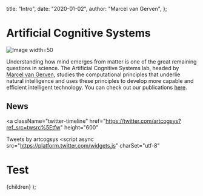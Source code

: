   title: "Intro",
  date: "2020-01-02",
  author: "Marcel van Gerven",
};





# Artificial Cognitive Systems

![Image width=50](/acs.png)

Understanding how mind emerges from matter is one of the great remaining questions in science. The Artificial Cognitive Systems lab, headed by [Marcel van Gerven](https://www.ru.nl/personen/gerven-m-van/), studies the computational principles that underlie natural intelligence and uses these principles to develop more capable and efficient intelligent technology. You can check out our publications [here](https://scholar.google.nl/citations?user=sX0ZypwAAAAJ&hl=nl).

## News

<a
  className="twitter-timeline"
  href="https://twitter.com/artcogsys?ref_src=twsrc%5Etfw"
  height="600"
>
  Tweets by artcogsys
</a> <script
  async
  src="https://platform.twitter.com/widgets.js"
  charSet="utf-8"
></script>

  <Layout pageIdx={2}>
    <Head>
      <link
        rel="stylesheet"
        href="https://unpkg.com/dracula-prism/dist/css/dracula-prism.css"
      ></link>
      <title>Test</title>
    </Head>
    <Stack spacing={1}>
      <Paper elevation={3} style={{ opacity: "90%" }}>
        <Container maxWidth="xl" className={utilStyles.padded}>
          <h1 className={utilStyles.headingXl}>Test</h1>
          <div className={utilStyles.lightText}>
            <Date dateString="2020-01-01" />
          </div>
          {children}
        </Container>
      </Paper>
    </Stack>
  </Layout>
);
